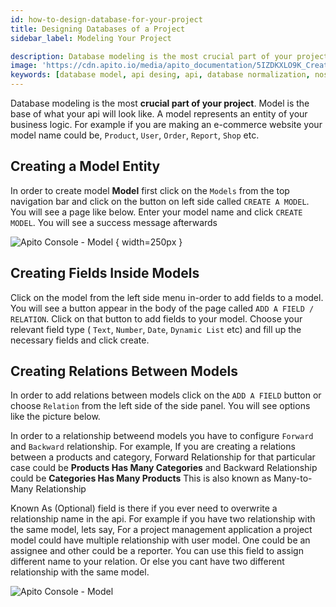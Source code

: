 ```yaml
---
id: how-to-design-database-for-your-project
title: Designing Databases of a Project
sidebar_label: Modeling Your Project

description: Database modeling is the most crucial part of your project. Model is the base of what your api will look like. A model represents an entity of your business logic.
image: 'https://cdn.apito.io/media/apito_documentation/5IZDKXLO9K_Create_A_Model.png'
keywords: [database model, api desing, api, database normalization, nosql, nosql database design]
---
```


Database modeling is the most **crucial part of your project**. Model is the base of what your api will look like. A model represents an entity of your business logic. For example
if you are making an e-commerce website your model name could be, `Product`, `User`, `Order`, `Report`, `Shop` etc.


## Creating a Model Entity

In order to create model **Model** first click on the `Models` from the top navigation bar and click on the button on left side called `CREATE A MODEL`.
You will see a page like below. Enter your model name and click `CREATE MODEL`. You will see a success message afterwards

![Apito Console - Model](https://cdn.apito.io/media/apito_documentation/5IZDKXLO9K_Create_A_Model.png) { width=250px }

## Creating Fields Inside Models

Click on the model from the left side menu in-order to add fields to a model. You will see a button appear in the body of the page called `ADD A FIELD / RELATION`. Click on that button
to add fields to your model. Choose your relevant field type ( `Text`, `Number`, `Date`, `Dynamic List` etc) and fill up the necessary fields and click create.

## Creating Relations Between Models

In order to add relations between models click on the `ADD A FIELD` button or choose `Relation` from the left side of the side panel. You will see options like the picture below.

In order to a relationship betweend models you have to configure `Forward` and `Backward` relationship. For example, If you are creating a relations between a products and category,
Forward Relationship for that particular case could be **Products Has Many Categories** and Backward Relationship could be **Categories Has Many Products** This is also known as Many-to-Many Relationship

Known As (Optional) field is there if you ever need to overwrite a relationship name in the api. For example if you have two relationship with the same model, lets say,
For a project management application a project model could have multiple relationship with user model. One could be an assignee and other could be a reporter.
You can use this field to assign different name to your relation. Or else you cant have two different relationship with the same model.

![Apito Console - Model](https://cdn.apito.io/media/apito_documentation/C40KXDXNBH_Apito_Console___Creating_Relations.png)


